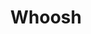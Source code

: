 ---
title: Whoosh
slug: whoosh
site: Whoosh
show: ./images/show.png
siteUrl: https://www.ls.graphics/
description: Free illustrations for your projects.
tags: [free]
rating: 8
---